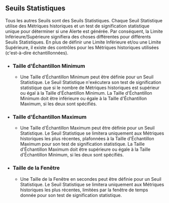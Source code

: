 ## Seuils Statistiques

Tous les autres Seuils sont des Seuils Statistiques.
Chaque Seuil Statistique utilise des Métriques historiques et un test de signification statistique unique pour déterminer si une Alerte est générée. Par conséquent, la Limite Inférieure/Supérieure signifiera des choses différentes pour différents Seuils Statistiques.
En plus de définir une Limite Inférieure et/ou une Limite Supérieure, il existe des contrôles pour les Métriques historiques utilisées (c'est-à-dire échantillonnées).

- ### Taille d'Échantillon Minimum
  - Une Taille d'Échantillon Minimum peut être définie pour un Seuil Statistique.
Le Seuil Statistique n'exécutera son test de signification statistique que si le nombre de Métriques historiques est supérieur ou égal à la Taille d'Échantillon Minimum. La Taille d'Échantillon Minimum doit être inférieure ou égale à la Taille d'Échantillon Maximum, si les deux sont spécifiés.
- ### Taille d'Échantillon Maximum
  - Une Taille d'Échantillon Maximum peut être définie pour un Seuil Statistique. 
Le Seuil Statistique se limitera uniquement aux Métriques historiques les plus récentes, plafonnées à la Taille d'Échantillon Maximum pour son test de signification statistique.
La Taille d'Échantillon Maximum doit être supérieure ou égale à la Taille d'Échantillon Minimum, si les deux sont spécifiés.
- ### Taille de la Fenêtre 
  - Une Taille de la Fenêtre en secondes peut être définie pour un Seuil Statistique.
Le Seuil Statistique se limitera uniquement aux Métriques historiques les plus récentes, limitées par la fenêtre de temps donnée pour son test de signification statistique.